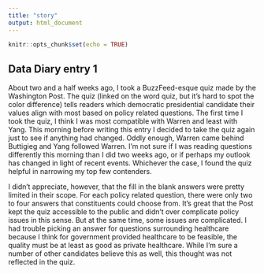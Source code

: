 ```yaml
---
title: "story"
output: html_document
---
```


```r
knitr::opts_chunk$set(echo = TRUE)
```

## Data Diary entry 1

About two and a half weeks ago, I took a BuzzFeed-esque quiz made by the Washington Post.  The quiz (linked on the word quiz, but it's hard to spot the color difference) tells readers which democratic presidential candidate their values align with most based on policy related questions.  The first time I took the quiz, I think I was most compatible with Warren and least with Yang.  This morning before writing this entry I decided to take the quiz again just to see if anything had changed.  Oddly enough, Warren came behind Buttigieg and Yang followed Warren.  I'm not sure if I was reading questions differently this morning than I did two weeks ago, or if perhaps my outlook has changed in light of recent events.  Whichever the case, I found the quiz helpful in narrowing my top few contenders. 

I didn't appreciate, however, that the fill in the blank answers were pretty limited in their scope.  For each policy related question, there were only two to four answers that constituents could choose from.  It's great that the Post kept the quiz accessible to the public and didn't over complicate policy issues in this sense.  But at the same time, some issues are complicated.  I had trouble picking an answer for questions surrounding healthcare because I think for government provided healthcare to be feasible, the quality must be at least as good as private healthcare.  While I'm sure a number of other candidates believe this as well, this thought was not reflected in the quiz.  